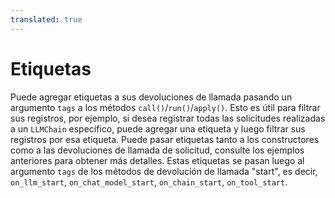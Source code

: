 ```yaml
---
translated: true
---
```


# Etiquetas

Puede agregar etiquetas a sus devoluciones de llamada pasando un argumento `tags` a los métodos `call()`/`run()`/`apply()`. Esto es útil para filtrar sus registros, por ejemplo, si desea registrar todas las solicitudes realizadas a un `LLMChain` específico, puede agregar una etiqueta y luego filtrar sus registros por esa etiqueta. Puede pasar etiquetas tanto a los constructores como a las devoluciones de llamada de solicitud, consulte los ejemplos anteriores para obtener más detalles. Estas etiquetas se pasan luego al argumento `tags` de los métodos de devolución de llamada "start", es decir, `on_llm_start`, `on_chat_model_start`, `on_chain_start`, `on_tool_start`.
